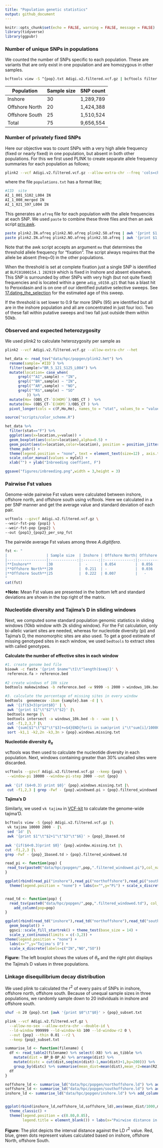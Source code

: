 ```yaml
---
title: "Population genetic statistics"
output: github_document
---
```


```r
knitr::opts_chunk$set(echo = FALSE, warning = FALSE, message = FALSE)
library(tidyverse)
library(ggpubr)
```

### Number of unique SNPs in populations
We counted the number of SNPs specific to each population. These are variants that are only exist in one population and are homozygous in other samples.

```bash
bcftools view -S ^{pop}.txt Adigi.v2.filtered.vcf.gz | bcftools filter -i 'AC=0 || AC=AN'
```

|Population    | Sample size | SNP count    |
|--------------|-------------|--------------|
|Inshore       |     30      |  1,289,789   |
|Offshore North|     20      |  1,424,388   |
|Offshore South|     25      |  1,510,524   |
| Total        |     75      |  9,656,554   |

### Number of privately fixed SNPs 
Here our objective was to count SNPs with a very high allele frequency (fixed or nearly fixed) in one population, but absent in both other populations. For this we first used PLINK to create separate allele frequency summaries for each population as follows;

```bash
plink2 --vcf Adigi.v2.filtered.vcf.gz --allow-extra-chr --freq 'cols=chrom,pos,ref,alt,altfreq'  --pheno populations.txt --loop-cats 'site' 
```

where the file `populations.txt` has a format like;

```bash
#IID  site
AI_1_001_S102_L004 IN
AI_1_008_merged IN
AI_1_021_S97_L004 IN
```

This generates an `afreq` file for each population with the allele frequencies at each SNP.  We used `paste` to combine these three files and then an awk script [priv.awk](data/hpc/private_alleles/priv.awk).  

```bash
paste plink2.IN.afreq plink2.NO.afreq plink2.SO.afreq | awk '{print $1,$2,$4,$5,$6,$12,$18}' | awk -v mv=1.0 -f priv.awk > 1.0.priv
paste plink2.IN.afreq plink2.NO.afreq plink2.SO.afreq | awk '{print $1,$2,$4,$5,$6,$12,$18}' | awk -v mv=0.9 -f priv.awk > 0.9.priv
```

Note that the awk script accepts an argument `mv` that determines the threshold allele frequency for "fixation".  The script always requires that the allele be absent (freq=0) in the other populations.

When the threshold is set at complete fixation just a single SNP is identified at `BLFC01000154.1 282919` which is fixed in Inshore and absent elsewhere.  This SNP is surrounded by other SNPs with very high (but not quite fixed) frequencies and is located within a gene `adig_s0150.g21` that has a blast hit to Peroxidasin and is on one of our identified putative selective sweeps. See [17.dating_the_selection](17.dating_the_selection.md) for the estimated age of this sweep.

If the threshold is set lower to 0.9 far more SNPs (95) are identified but all are in the inshore population and all are concentrated in just four loci. Two of these fall within putative sweeps and two fall just outside them within 50kb. 

### Observed and expected heterozygosity
We used plink2 to calculate heterozygosity per sample as

```bash
plink2 --vcf Adigi.v2.filtered.vcf.gz --allow-extra-chr --het
```

```r
het_data <- read_tsv("data/hpc/popgen/plink2.het") %>% 
  rename(sample=`#IID`) %>% 
  filter(sample!="BR_5_121_S125_L004") %>% 
  mutate(location= case_when(
      grepl("^AI",sample) ~ "IN",
      grepl("^BR",sample) ~ "IN",
      grepl("^AR",sample) ~ "NO",
      grepl("^RS",sample) ~ "SO"
          )) %>% 
  mutate(Ho= (OBS_CT-`O(HOM)`)/OBS_CT )  %>% 
  mutate(He= (OBS_CT-`E(HOM)`)/OBS_CT ) %>% 
  pivot_longer(cols = c(F,Ho,He), names_to = "stat", values_to = "value")
```


```r
source("scripts/color_scheme.R")

het_data %>% 
  filter(stat=="F") %>% 
  ggplot(aes(x=location,y=value)) + 
  geom_boxplot(aes(color=location),alpha=0.5) + 
  geom_point(aes(x=location,color=location), position = position_jitter(w=0.1,h=0)) + 
  theme_pubr() + 
  theme(legend.position = "none", text = element_text(size=12) , axis.text.x = element_text(size=12)) +
  scale_color_manual(values = myCol) + 
  xlab("") + ylab("Inbreeding coeffient, F")
```


```r
ggsave("figures/inbreeding.png",width = 3,height = 3)
```


### Pairwise Fst values
Genome-wide pairwise Fst values were calculated between inshore, offshore north, and offshore south using vcftools. Here we calculated in a per SNP manner and get the average value and standard deviation of each pair.
```bash
vcftools --gzvcf Adigi.v2.filtered.vcf.gz \
--weir-fst-pop {pop1} \
--weir-fst-pop {pop2} \
--out {pop1}_{pop2}_per_snp_fst
```
The pairwide average Fst values among three *A.digitifera*. 
```r
fst <- "
|                  | Sample size  | Inshore | Offshore North| Offshore South|
|------------------|:------------:|:-------:|:-------------:|:-------------:|
|**Inshore**       |30            |  -      | 0.054         |  0.056        |
|**Offshore North**|20            |  0.211  | -             |  0.036        |
|**Offshore South**|25            |  0.222  | 0.007         |   -           |
"
cat(fst)
```

**\*Note:** Mean Fst values are presented in the bottom left and standard deviations are shown in the top right of the matrix.


### Nucleotide diversity and Tajima's D in sliding windows

Next, we computed some standard population genomic statistics in sliding windows (10kb window with 2k sliding window). For the Fst calculation, only bi-allelic variant sites are needed, whereas for nucleotide diversity (pi) and Tajima's D, the monomorphic sites are also used. To get a good estimate of missing genotyped sites in each window, we used `bedtools` to extract sites with called genotypes.

**Calculate the number of effective sites in each window**

```bash
#1. create genome bed file
bioawk -c fastx '{print $name"\t1\t"length($seq)}' \
 reference.fa > reference.bed
 
#2 create windows of 10k size
bedtools makewindows -b reference.bed -w 9999 -s 2000 > windows_10k.bed

#3. calculate the percentage of missing sites in every window
bedtools  genomecov -ibam {sample}.bam -d | \
 awk '{if($3<3)print$0}' | \
 awk '{print $1"\t"$2"\t"$2}' |\
 bedtools merge |\
 bedtools intersect -a windows_10k.bed -b - -wao | \
 cut -f1,2,3,7 |\
 awk '{sum[$1"\t"$2"\t"$3]+=$4}END{for(i in sum)print i"\t"sum[i]/10000}' |\
 sort -k1,1 -k2,2n -k3,3n > {pop}.windows.missing.txt
```

**Nucleotide diversity $\theta_{\pi}$**

vcftools was then used to calculate the nucleotide diversity in each population. Next, windows containing greater than 30% uncalled sites were discarded.

```bash
vcftools --gzvcf Adigi.v2.filtered.vcf.gz --keep {pop} \
 --window-pi 10000 --window-pi-step 2000 --out {pop}
 
awk '{if ($4<0.3) print $0}' {pop}.windows.missing.txt |\
 cut -f1,2,3 | grep -Fwf - {pop}.windowed.pi > {pop}.filtered_windowed.pi
```

**Tajima's D**

Similarly, we used `vk tajima` in [VCF-kit](https://vcf-kit.readthedocs.io/en/latest/) to calculate the genome-wide tajima'D.

```bash
bcftools view -S {pop} Adigi.v2.filtered.vcf.gz |\
 vk tajima 10000 2000 - |\
 sed '1d' |\
 awk '{print $1"\t"$2+1"\t"$3"\t"$6}' > {pop}_1based.td
 
awk '{if($4<0.3)print $0}' {pop}.window.missing.txt |\
cut -f1,2,3 |\
grep -Fwf - {pop}_1based.td > {pop}.filtered_windowed.td
```

```r
read_pi <- function(pop) {
 read_tsv(paste0("data/hpc/popgen/",pop,".filtered_windowed.pi"),col_names = c("chr","start","end","n","pi")) %>% add_column(pop=pop) 
}

ggplot(rbind(read_pi("inshore"),read_pi("northoffshore"),read_pi("southoffshore"))) + geom_boxplot(aes(x=pop,y=pi,fill=pop)) + ggsci::scale_fill_startrek() + theme_classic() +
  theme(legend.position = "none") + labs(x="",y="Pi") + scale_x_discrete(labels=c("Inshore","Offshore North","Offshore South"))


read_td <- function(pop) {
  read_tsv(paste0("data/hpc/popgen/",pop,".filtered_windowed.td"), col_names = c("chr","start","end","td")) %>% 
    add_column(pop=pop)
}

ggplot(rbind(read_td("inshore"),read_td("northoffshore"),read_td("southoffshore"))) +
  geom_boxplot() + 
  ggsci::scale_fill_startrek() + theme_test(base_size = 14) + 
  scale_y_continuous(limits = c(-3,2)) +
theme(legend.position = "none") + 
  labs(x="",y="Tajima's D") + 
  scale_x_discrete(labels=c("IN","NO","SO"))
```

**Figure:** The left boxplot shows the values of $\theta_{\pi}$ and the right plot displays the Tajima's D values in three populations.

### Linkage disequilibrium decay distribution
We used plink to calculated the $r^2$ of every pairs of SNPs in inshore, offshore north, offshore south. Because of unequal sample sizes in three populations, we randomly sample down to 20 individuals in inshore and offshore south.

```bash
shuf -n 20 {pop}.txt |awk '{print $0"\t"$0}' > {pop}_subset.txt

plink --vcf Adigi.v2.filtered.vcf.gz \
  --allow-no-sex --allow-extra-chr --double-id \
  --ld-window 999999 --ld-window-kb 100 --ld-window-r2 0 \
  --out {pop} --thin 0.01 --r2 \
  --keep {pop}_subset.txt
```

```r

summarise_ld <- function(filename) {
  df <- read_table2(filename) %>% select(-X8) %>% as_tibble %>% 
    mutate(dist = BP_B-BP_A) %>% arrange(dist) %>%
    mutate(distc = cut(dist,seq(min(dist)-1,max(dist)+1,by=200))) %>% 
    group_by(distc) %>% summarise(mean_dist=mean(dist),mean_r2=mean(R2))
  df
}

noffshore_ld <- summarise_ld("data/hpc/popgen/northoffshore.ld") %>% add_column(location="north offshore")
soffshore_ld <- summarise_ld("data/hpc/popgen/southoffshore.ld") %>% add_column(location="south offshore")
inshore_ld <- summarise_ld("data/hpc/popgen/inshore.ld") %>% add_column(location="inshore")


ggplot(rbind(inshore_ld,noffshore_ld,soffshore_ld),aes(mean_dist/1000,mean_r2)) + geom_point(size = 1,aes(color=location)) + ggsci::scale_color_startrek(labels = c("Inshore", "Offshore North","Offshore South")) +
  theme_classic() + 
  theme(legend.position = c(0.80,0.85),
        legend.title = element_blank()) + labs(x="Pairwise distance in Kb", y="LD (" ~ r^2 ~ ")")
```

**Figure:** The plot depicts the interval distance against the LD $r^2$ value. Red, blue, green dots represent values calculated based on inshore, offshore North, offshore South.

